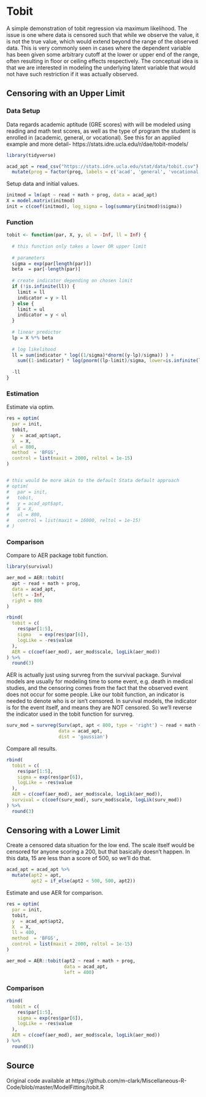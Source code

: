 # Tobit


A simple demonstration of tobit regression via maximum likelihood. The issue is one where data is censored such that while we observe the value, it is not the true value, which would extend beyond the range of the observed data. This is very commonly seen in cases where the dependent variable has been given some arbitrary cutoff at the lower or upper end of the range, often resulting in floor or ceiling effects respectively. The conceptual idea is that we are interested in modeling the underlying latent variable that would not have such restriction if it was actually observed.


## Censoring with an Upper Limit

### Data Setup 

Data regards academic aptitude (GRE scores) with will be modeled using reading and math test scores, as well as the type of program the student is enrolled in (academic, general, or vocational).  See this for an applied example and more detail- https://stats.idre.ucla.edu/r/dae/tobit-models/

```r
library(tidyverse)

acad_apt = read_csv("https://stats.idre.ucla.edu/stat/data/tobit.csv") %>%
  mutate(prog = factor(prog, labels = c('acad', 'general', 'vocational')))
```


Setup data and initial values.

```r
initmod = lm(apt ~ read + math + prog, data = acad_apt)
X = model.matrix(initmod)
init = c(coef(initmod), log_sigma = log(summary(initmod)$sigma))
```


### Function

```r
tobit <- function(par, X, y, ul = -Inf, ll = Inf) {
  
  # this function only takes a lower OR upper limit
  
  # parameters
  sigma = exp(par[length(par)]) 
  beta  = par[-length(par)]
  
  # create indicator depending on chosen limit
  if (!is.infinite(ll)) {
    limit = ll
    indicator = y > ll
  } else {
    limit = ul
    indicator = y < ul
  }
  
  # linear predictor
  lp = X %*% beta
  
  # log likelihood
  ll = sum(indicator * log((1/sigma)*dnorm((y-lp)/sigma)) ) + 
    sum((1-indicator) * log(pnorm((lp-limit)/sigma, lower=is.infinite(ll))))
  
  -ll
}
```

### Estimation

Estimate via <span class="func" style = "">optim</span>.

```r
res = optim(
  par = init,
  tobit,
  y  = acad_apt$apt,
  X  = X,
  ul = 800,
  method  = 'BFGS',
  control = list(maxit = 2000, reltol = 1e-15)
)


# this would be more akin to the default Stata default approach
# optim(
#   par = init,
#   tobit,
#   y = acad_apt$apt,
#   X = X,
#   ul = 800,
#   control = list(maxit = 16000, reltol = 1e-15)
# )
```



### Comparison

Compare to <span class="pack" style = "">AER</span> package tobit function.

```r
library(survival)

aer_mod = AER::tobit(
  apt ~ read + math + prog,
  data = acad_apt,
  left = -Inf,
  right = 800
)

rbind(
  tobit = c(
    res$par[1:5],
    sigma   = exp(res$par[6]),
    logLike = -res$value
  ),
  AER = c(coef(aer_mod), aer_mod$scale, logLik(aer_mod))
) %>% 
  round(3)
```


<span class="pack" style = "">AER</span> is actually just using <span class="func" style = "">survreg</span> from the <span class="pack" style = "">survival</span> package. Survival models are usually for modeling time to some event, e.g. death in medical studies, and the censoring comes from the fact that the observed event does not occur for some people. Like our tobit function, an indicator is needed to denote who is or isn't censored. In survival models, the indicator is for the event itself, and means they are NOT censored.  So we'll reverse the indicator used in the tobit function for <span class="func" style = "">survreg</span>.

```r
surv_mod = survreg(Surv(apt, apt < 800, type = 'right') ~ read + math + prog,
                   data = acad_apt,
                   dist = 'gaussian')
```



Compare all results.

```r
rbind(
  tobit = c(
    res$par[1:5],
    sigma = exp(res$par[6]),
    logLike = -res$value
  ),
  AER = c(coef(aer_mod), aer_mod$scale, logLik(aer_mod)),
  survival = c(coef(surv_mod), surv_mod$scale, logLik(surv_mod))
) %>% 
  round(3)
```





## Censoring with a Lower Limit

Create a censored data situation for the low end.  The scale itself would be censored for anyone scoring a 200, but that basically doesn't happen. In this data, 15 are less than a score of 500, so we'll do that.

```r
acad_apt = acad_apt %>%
  mutate(apt2 = apt,
         apt2 = if_else(apt2 < 500, 500, apt2))
```

Estimate and use <span class="pack" style = "">AER</span> for comparison.

```r
res = optim(
  par = init,
  tobit,
  y  = acad_apt$apt2,
  X  = X,
  ll = 400,
  method  = 'BFGS',
  control = list(maxit = 2000, reltol = 1e-15)
)

aer_mod = AER::tobit(apt2 ~ read + math + prog,
                     data = acad_apt,
                     left = 400)
```


### Comparison

```r
rbind(
  tobit = c(
    res$par[1:5],
    sigma = exp(res$par[6]),
    logLike = -res$value
  ),
  AER = c(coef(aer_mod), aer_mod$scale, logLik(aer_mod))
) %>% 
  round(3)
```

## Source

Original code available at https://github.com/m-clark/Miscellaneous-R-Code/blob/master/ModelFitting/tobit.R
